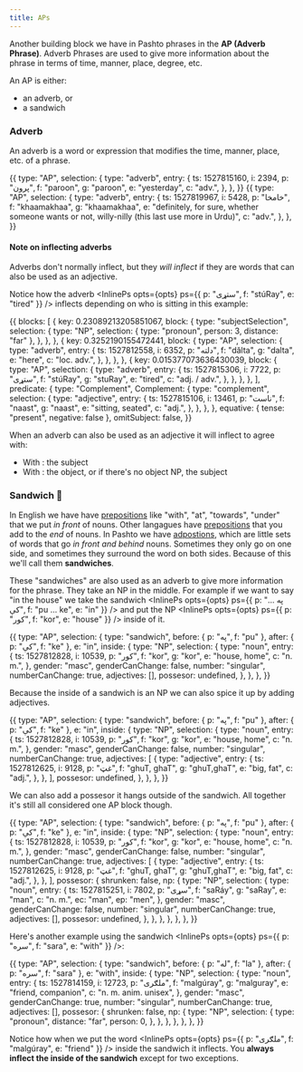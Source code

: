 ```yaml
---
title: APs
---
```



Another building block we have in Pashto phrases in the **AP (Adverb Phrase)**. Adverb Phrases are used to give more information about the phrase in terms of time, manner, place, degree, etc.

An AP is either:

- an adverb, or
- a sandwich

### Adverb

An adverb is a word or expression that modifies the time, manner, place, etc. of a phrase.

<EditableBlock opts={opts}>
  {{
    type: "AP",
    selection: {
      type: "adverb",
      entry: {
        ts: 1527815160,
        i: 2394,
        p: "پرون",
        f: "paroon",
        g: "paroon",
        e: "yesterday",
        c: "adv.",
      },
    },
  }}
</EditableBlock>

<EditableBlock opts={opts}>
  {{
    type: "AP",
    selection: {
      type: "adverb",
      entry: {
        ts: 1527819967,
        i: 5428,
        p: "خامخا",
        f: "khaamakhaa",
        g: "khaamakhaa",
        e: "definitely, for sure, whether someone wants or not, willy-nilly (this last use more in Urdu)",
        c: "adv.",
      },
    },
  }}
</EditableBlock>

#### Note on inflecting adverbs

Adverbs don't normally inflect, but they _will inflect_ if they are words that can also be used as an adjective.

Notice how the adverb <InlinePs opts={opts} ps={{ p: "ستړی", f: "stúRay", e: "tired" }} /> inflects depending on who is sitting in this example:

<EditableEPEx opts={opts} hideOmitSubject>
  {{
    blocks: [
      {
        key: 0.23089213205851067,
        block: {
          type: "subjectSelection",
          selection: {
            type: "NP",
            selection: { type: "pronoun", person: 3, distance: "far" },
          },
        },
      },
      {
        key: 0.3252190155472441,
        block: {
          type: "AP",
          selection: {
            type: "adverb",
            entry: {
              ts: 1527812558,
              i: 6352,
              p: "دلته",
              f: "dălta",
              g: "dalta",
              e: "here",
              c: "loc. adv.",
            },
          },
        },
      },
      {
        key: 0.015377073636430039,
        block: {
          type: "AP",
          selection: {
            type: "adverb",
            entry: {
              ts: 1527815306,
              i: 7722,
              p: "ستړی",
              f: "stúRay",
              g: "stuRay",
              e: "tired",
              c: "adj. / adv.",
            },
          },
        },
      },
    ],
    predicate: {
      type: "Complement",
      Complement: {
        type: "complement",
        selection: {
          type: "adjective",
          entry: {
            ts: 1527815106,
            i: 13461,
            p: "ناست",
            f: "naast",
            g: "naast",
            e: "sitting, seated",
            c: "adj.",
          },
        },
      },
    },
    equative: { tense: "present", negative: false },
    omitSubject: false,
  }}
</EditableEPEx>

When an adverb can also be used as an adjective it will inflect to agree with:

- With <EP text="EPs" />: the subject
- With <VP text="VPs" />: the object, or if there's no object NP, the subject

### Sandwich 🥪

In English we have have [prepositions](https://en.wikipedia.org/wiki/Preposition_and_postposition) like "with", "at", "towards", "under" that we put _in front_ of nouns. Other langagues have [prepositions](https://en.wikipedia.org/wiki/Preposition_and_postposition) that you add to the _end_ of nouns. In Pashto we have [adpostions](https://en.wikipedia.org/wiki/Preposition_and_postposition), which are little sets of words that go _in front and behind_ nouns. Sometimes they only go on one side, and sometimes they surround the word on both sides. Because of this we'll call them **sandwiches**.

These "sandwiches" are also used as an adverb to give more information for the phrase. They take an <Link to="/phrase-structure/np/">NP</Link> in the middle. For example if we want to say "in the house" we take the sandwich <InlinePs opts={opts} ps={{ p: "په ... کې", f: "pu ... ke", e: "in" }} /> and put the NP <InlinePs opts={opts} ps={{ p: "کور", f: "kor", e: "house" }} /> inside of it.

<EditableBlock opts={opts}>
  {{
    type: "AP",
    selection: {
      type: "sandwich",
      before: { p: "په", f: "pu" },
      after: { p: "کې", f: "ke" },
      e: "in",
      inside: {
        type: "NP",
        selection: {
          type: "noun",
          entry: {
            ts: 1527812828,
            i: 10539,
            p: "کور",
            f: "kor",
            g: "kor",
            e: "house, home",
            c: "n. m.",
          },
          gender: "masc",
          genderCanChange: false,
          number: "singular",
          numberCanChange: true,
          adjectives: [],
          possesor: undefined,
        },
      },
    },
  }}
</EditableBlock>

Because the inside of a sandwich is an <Link to="/phrase-structure/np/">NP</Link> we can also spice it up by adding adjectives.

<EditableBlock opts={opts}>
  {{
    type: "AP",
    selection: {
      type: "sandwich",
      before: { p: "په", f: "pu" },
      after: { p: "کې", f: "ke" },
      e: "in",
      inside: {
        type: "NP",
        selection: {
          type: "noun",
          entry: {
            ts: 1527812828,
            i: 10539,
            p: "کور",
            f: "kor",
            g: "kor",
            e: "house, home",
            c: "n. m.",
          },
          gender: "masc",
          genderCanChange: false,
          number: "singular",
          numberCanChange: true,
          adjectives: [
            {
              type: "adjective",
              entry: {
                ts: 1527812625,
                i: 9128,
                p: "غټ",
                f: "ghuT, ghaT",
                g: "ghuT,ghaT",
                e: "big, fat",
                c: "adj.",
              },
            },
          ],
          possesor: undefined,
        },
      },
    },
  }}
</EditableBlock>

We can also add a possesor it hangs outside of the sandwich. All together it's still all considered one AP block though.

<EditableBlock opts={opts}>
  {{
    type: "AP",
    selection: {
      type: "sandwich",
      before: { p: "په", f: "pu" },
      after: { p: "کې", f: "ke" },
      e: "in",
      inside: {
        type: "NP",
        selection: {
          type: "noun",
          entry: {
            ts: 1527812828,
            i: 10539,
            p: "کور",
            f: "kor",
            g: "kor",
            e: "house, home",
            c: "n. m.",
          },
          gender: "masc",
          genderCanChange: false,
          number: "singular",
          numberCanChange: true,
          adjectives: [
            {
              type: "adjective",
              entry: {
                ts: 1527812625,
                i: 9128,
                p: "غټ",
                f: "ghuT, ghaT",
                g: "ghuT,ghaT",
                e: "big, fat",
                c: "adj.",
              },
            },
          ],
          possesor: {
            shrunken: false,
            np: {
              type: "NP",
              selection: {
                type: "noun",
                entry: {
                  ts: 1527815251,
                  i: 7802,
                  p: "سړی",
                  f: "saRáy",
                  g: "saRay",
                  e: "man",
                  c: "n. m.",
                  ec: "man",
                  ep: "men",
                },
                gender: "masc",
                genderCanChange: false,
                number: "singular",
                numberCanChange: true,
                adjectives: [],
                possesor: undefined,
              },
            },
          },
        },
      },
    },
  }}
</EditableBlock>

Here's another example using the sandwich <InlinePs opts={opts} ps={{ p: "سره", f: "sara", e: "with" }} />:

<EditableBlock opts={opts}>
  {{
    type: "AP",
    selection: {
      type: "sandwich",
      before: { p: "له", f: "la" },
      after: { p: "سره", f: "sara" },
      e: "with",
      inside: {
        type: "NP",
        selection: {
          type: "noun",
          entry: {
            ts: 1527814159,
            i: 12723,
            p: "ملګری",
            f: "malgúray",
            g: "malguray",
            e: "friend, companion",
            c: "n. m. anim. unisex",
          },
          gender: "masc",
          genderCanChange: true,
          number: "singular",
          numberCanChange: true,
          adjectives: [],
          possesor: {
            shrunken: false,
            np: {
              type: "NP",
              selection: {
                type: "pronoun",
                distance: "far",
                person: 0,
              },
            },
          },
        },
      },
    },
  }}
</EditableBlock>

Notice how when we put the word <InlinePs opts={opts} ps={{ p: "ملګری", f: "malgúray", e: "friend" }} /> inside the sandwich it <Link to="/inflection/inflection-intro/">inflects</Link>. You <strong>always inflect the inside of the sandwich</strong> except for <Link to="/inflection/inflection-patterns/#exceptions">two exceptions</Link>.
